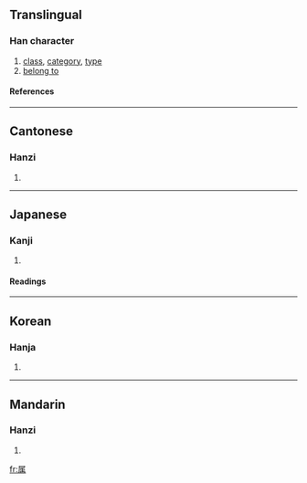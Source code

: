 {{see|屬}}

==Translingual==
===Han character===
{{Han char|rn=44|rad=尸|as=09|sn=12|four=|canj=尸竹中月 (SHLB)}}
# [[class]], [[category]], [[type]]
# [[belong to]]
====References====
{{Han ref|kx=0303.050|dkj=07754|dj=0600.230|hdz=20978.120|uh=5C5E|ud=23646}}
----
==Cantonese==
===Hanzi===
{{yue-hanzi|jyut=|y=juk1, suk6}}
# {{defn|Cantonese}}
----
==Japanese==
===Kanji===
{{ja-kanji|grade=5|rs=尸09}}
# {{defn|Japanese}} 
====Readings====
{{ja-readings|on=[[ぞく]] (zoku), [[しょく]] (shoku), [[しゅ]] (shu)|kun=[[やから]] (yakara), [[つく]] (tsuku), [[さかん]] (sakan)}}
----
==Korean==
===Hanja===
{{ko-hanja|hangeul=[[촉]], [[속]]|rv=chok, sok|mr=ch'ok, sok}}
# {{defn|Korean}}
----
==Mandarin==
===Hanzi===
{{cmn-hanzi|tra=屬|pin=[[shǔ]] (shu3)|wg=shu<sup>3</sup>}}
# {{defn|Mandarin}}

[[fr:属]]